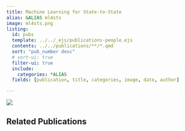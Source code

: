 ```yaml
---
title: Machine Learning for State-to-State
alias: &ALIAS ml4sts
image: ml4sts.png
listing:
  id: pubs
  template: ../../_ejs/publications-people.ejs 
  contents: ../../publications/**/*.qmd
  sort: "pub_number desc"
  # sort-ui: true
  filter-ui: true
  include:
    categories: *ALIAS
  fields: [publication, title, categories, image, date, author]

---
```

![](ml4sts.png)

## Related Publications


:::{#pubs}
:::
